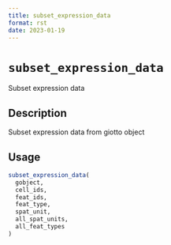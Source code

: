 ```yaml
--- 
title: subset_expression_data 
format: rst 
date: 2023-01-19 
--- 
```

# `subset_expression_data`

Subset expression data


## Description

Subset expression data from giotto object


## Usage

```r
subset_expression_data(
  gobject,
  cell_ids,
  feat_ids,
  feat_type,
  spat_unit,
  all_spat_units,
  all_feat_types
)
```


